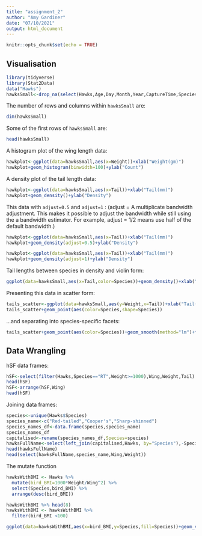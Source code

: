 ```yaml
---
title: "assignment_2"
author: "Amy Gardiner"
date: "07/10/2021"
output: html_document
---
```


```r
knitr::opts_chunk$set(echo = TRUE)
```

## Visualisation
```r
library(tidyverse)
library(Stat2Data)
data("Hawks")
hawksSmall<-drop_na(select(Hawks,Age,Day,Month,Year,CaptureTime,Species,Wing,Weight,Tail))
```

The number of rows and columns within `hawksSmall` are:
```r
dim(hawksSmall)
```

Some of the first rows of `hawksSmall` are:
```r
head(hawksSmall)
```

A histogram plot of the wing length data:


```r
hawkplot<-ggplot(data=hawksSmall,aes(x=Weight))+xlab("Weight(gm)")
hawkplot+geom_histogram(binwidth=100)+ylab("Count")
```

A density plot of the tail length data:

```r
hawkplot<-ggplot(data=hawksSmall,aes(x=Tail))+xlab("Tail(mm)")
hawkplot+geom_density()+ylab("Density")
```

This data with `adjust=0.5` and `adjust=1` :
(adjust = A multiplicate bandwidth adjustment. This makes it possible to adjust the bandwidth while still using the a bandwidth estimator. For example, adjust = 1/2 means use half of the default bandwidth.)

```r
hawkplot<-ggplot(data=hawksSmall,aes(x=Tail))+xlab("Tail(mm)")
hawkplot+geom_density(adjust=0.5)+ylab("Density")

hawkplot<-ggplot(data=hawksSmall,aes(x=Tail))+xlab("Tail(mm)")
hawkplot+geom_density(adjust=1)+ylab("Density")
```

Tail lengths between species in density and violin form:

```r
ggplot(data=hawksSmall,aes(x=Tail,color=Species))+geom_density()+xlab("Tail(mm)")+ylab("Density")

```

Presenting this data in scatter form:

```r
tails_scatter<-ggplot(data=hawksSmall,aes(y=Weight,x=Tail))+xlab("Tail(mm)")+ylab("Weight(gm)")
tails_scatter+geom_point(aes(color=Species,shape=Species))
```

...and separating into species-specific facets:

```r
tails_scatter+geom_point(aes(color=Species))+geom_smooth(method="lm")+facet_wrap(~Species)
```

## Data Wrangling

hSF data frames:


```r
hSF<-select(filter(Hawks,Species=="RT",Weight>=1000),Wing,Weight,Tail)
head(hSF)
hSF<-arrange(hSF,Wing)
head(hSF)
```

Joining data frames:

```r
species<-unique(Hawks$Species)
species_name<-c("Red-tailed","Cooper's","Sharp-shinned")
species_names_df<-data.frame(species,species_name)
species_names_df
capitalised<-rename(species_names_df,Species=species)
hawksFullName<-select(left_join(capitalised,Hawks, by="Species"),-Species)
head(hawksFullName)
head(select(hawksFullName,species_name,Wing,Weight))
```

The mutate function

```r
hawksWithBMI <- Hawks %>%
  mutate(bird_BMI=1000*Weight/Wing^2) %>%
  select(Species,bird_BMI) %>%
  arrange(desc(bird_BMI))

hawksWithBMI %>% head(8)
hawksWithBMI <- hawksWithBMI %>%
  filter(bird_BMI <100)

ggplot(data=hawksWithBMI,aes(x=bird_BMI,y=Species,fill=Species))+geom_violin()+xlab("Bird BMI")+scale_x_continuous(trans='log2')
```

